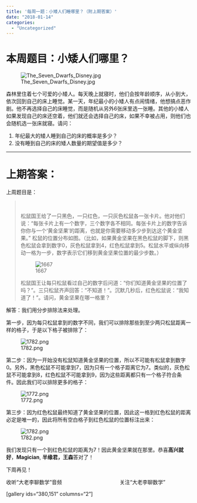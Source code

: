 ```yaml
---
title: '每周一题：小矮人们睡哪里？（附上期答案）'
date: "2018-01-14"
categories:
  - "Uncategorized"
---
```


<h1>本周题目：小矮人们哪里？</h1>

![The_Seven_Dwarfs_Disney.jpg](https://dalaoliblog.wordpress.com/wp-content/uploads/2018/01/the_seven_dwarfs_disney.jpg)

森林里住着七个可爱的小矮人。每天晚上就寝时，他们会按年龄顺序，从小到大，依次回到自己的床上睡觉。某一天，年纪最小的小矮人有点闹情绪，他想搞点恶作剧。他不再选择自己的床睡觉，而是随机从另外6张床里选一张睡。其他的小矮人如果发现自己的床还空着，他们就还会选择自己的床，如果不幸被占用，则他们也会随机选一张床就寝。请问：

<ol>
    <li>年纪最大的矮人睡到自己的床的概率是多少？</li>
    <li>没有睡到自己的床的矮人数量的期望值是多少？</li>
</ol>

<hr />

<h1>上期答案：</h1>

上周题目是：

<blockquote> 

松鼠国王给了一只黑色，一只红色，一只灰色松鼠各一张卡片。他对他们说：“每张卡片上有一个数字，三个数字各不相同。每张卡片上的数字告诉你你与一个‘黄金坚果’的距离，也就是你需要移动多少步到达这个黄金坚果。” 松鼠的位置分布如图。（比如，如果黄金坚果在黑色松鼠的脚下，则黑色松鼠会拿到数字0，灰色松鼠拿到4，红色松鼠拿到5。松鼠水平或纵向移动一格为一步，数字表示它们移到黄金坚果位置的最少步数。）

![1667](https://dalaoliblog.wordpress.com/wp-content/uploads/2018/01/1667.jpg)

松鼠国王让每只松鼠看过自己的数字后问道：“你们知道黄金坚果的位置了吗？”。三只松鼠齐声回答：“不知道！”。沉默几秒后，红色松鼠说：“我知道了！”。请问，黄金坚果在哪一格里？</blockquote>

解答：我们用分步排除法来处理。

第一步，因为每只松鼠拿到的数字不同，我们可以排除那些到至少两只松鼠距离一样的格子，于是以下格子被排除了：

![1782.png](https://dalaoliblog.wordpress.com/wp-content/uploads/2018/01/1782.jpg)

第二步：因为一开始没有松鼠知道黄金坚果的位置，所以不可能有松鼠拿到数字0。另外，黑色松鼠不可能拿到7，因为只有一个格子距离它为7。类似的，灰色松鼠不可能拿到8，红色松鼠不可能拿到9，因为这些距离都只有一个格子符合条件。因此我们可以排除更多的格子：

![1772.png](https://dalaoliblog.wordpress.com/wp-content/uploads/2018/01/1772.jpg)

第三步：因为红色松鼠最终知道了黄金坚果的位置，因此这一格到红色松鼠的距离必定是唯一的，因此将所有空白格子到红色松鼠的位置标注出来：

![1782.png](https://dalaoliblog.wordpress.com/wp-content/uploads/2018/01/17821.jpg)

我们发现只有一个到红色松鼠的距离为7！因此黄金坚果就在那里。恭喜**高兴就好**，**Magician**, **半缘君，王森**答对了！

下周再见！

收听“大老李聊数学”音频                                        关注“大老李聊数学”

[gallery ids="380,151" columns="2"]